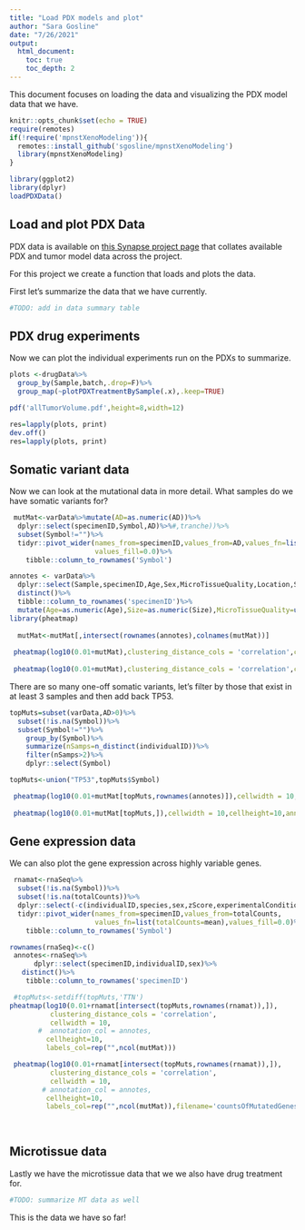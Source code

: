 ```yaml
---
title: "Load PDX models and plot"
author: "Sara Gosline"
date: "7/26/2021"
output: 
  html_document:
    toc: true
    toc_depth: 2
---
```


This document focuses on loading the data and visualizing the PDX model data that we have.

```r
knitr::opts_chunk$set(echo = TRUE)
require(remotes)
if(!require('mpnstXenoModeling')){
  remotes::install_github('sgosline/mpnstXenoModeling')
  library(mpnstXenoModeling)
}

library(ggplot2)
library(dplyr)
loadPDXData()

```


## Load and plot PDX Data

PDX data is available on [this Synapse project page](https://www.synapse.org/#!Synapse:syn21984813/wiki/602362) that collates available PDX and tumor model data across the project.

For this project we create a function that loads and plots the data.

First let's summarize the data that we have currently. 

```r
#TODO: add in data summary table
```


## PDX drug experiments 

Now we can plot the individual experiments run on the PDXs to summarize.

```r

plots <-drugData%>%
  group_by(Sample,batch,.drop=F)%>%
  group_map(~plotPDXTreatmentBySample(.x),.keep=TRUE)

pdf('allTumorVolume.pdf',height=8,width=12)

res=lapply(plots, print)
dev.off()
res=lapply(plots, print)

```

## Somatic variant data


Now we can look at the mutational data in more detail. What samples do we have somatic variants for? 

```r
 mutMat<-varData%>%mutate(AD=as.numeric(AD))%>%
  dplyr::select(specimenID,Symbol,AD)%>%#,tranche))%>%
  subset(Symbol!="")%>%
  tidyr::pivot_wider(names_from=specimenID,values_from=AD,values_fn=list(AD=mean),
                     values_fill=0.0)%>%
    tibble::column_to_rownames('Symbol')

annotes <- varData%>%
  dplyr::select(Sample,specimenID,Age,Sex,MicroTissueQuality,Location,Size)%>%
  distinct()%>%
  tibble::column_to_rownames('specimenID')%>%
  mutate(Age=as.numeric(Age),Size=as.numeric(Size),MicroTissueQuality=unlist(MicroTissueQuality))
library(pheatmap)
 
  mutMat<-mutMat[,intersect(rownames(annotes),colnames(mutMat))]
  
 pheatmap(log10(0.01+mutMat),clustering_distance_cols = 'correlation',cellwidth = 10,annotation_col = annotes,labels_row = rep("",nrow(mutMat)),labels_col=rep("",ncol(mutMat)))
 
 pheatmap(log10(0.01+mutMat),clustering_distance_cols = 'correlation',cellwidth = 10,annotation_col = annotes,labels_row = rep("",nrow(mutMat)),labels_col=rep("",ncol(mutMat)),filename='allMutations.pdf')
```


There are so many one-off somatic variants, let's filter by those that exist in at least 3 samples and then add back TP53.
```r

topMuts=subset(varData,AD>0)%>%
  subset(!is.na(Symbol))%>%
  subset(Symbol!="")%>%
    group_by(Symbol)%>%
    summarize(nSamps=n_distinct(individualID))%>%
    filter(nSamps>2)%>%
    dplyr::select(Symbol)

topMuts<-union("TP53",topMuts$Symbol)

 pheatmap(log10(0.01+mutMat[topMuts,rownames(annotes)]),cellwidth = 10,cellheight=10,annotation_col = annotes,clustering_method='ward.D2')
 
 pheatmap(log10(0.01+mutMat[topMuts,]),cellwidth = 10,cellheight=10,annotation_col = annotes,filename='recMutations.pdf',clustering_method='ward.D2')

```

## Gene expression data

We can also plot the gene expression across highly variable genes.
```r
 rnamat<-rnaSeq%>%
  subset(!is.na(Symbol))%>%
  subset(!is.na(totalCounts))%>%
  dplyr::select(-c(individualID,species,sex,zScore,experimentalCondition))%>%
  tidyr::pivot_wider(names_from=specimenID,values_from=totalCounts,
                     values_fn=list(totalCounts=mean),values_fill=0.0)%>%
    tibble::column_to_rownames('Symbol')

rownames(rnaSeq)<-c()
 annotes<-rnaSeq%>%
      dplyr::select(specimenID,individualID,sex)%>%
   distinct()%>%
    tibble::column_to_rownames('specimenID')

 #topMuts<-setdiff(topMuts,'TTN')
pheatmap(log10(0.01+rnamat[intersect(topMuts,rownames(rnamat)),]),
          clustering_distance_cols = 'correlation',
          cellwidth = 10,
       #  annotation_col = annotes,
         cellheight=10,
         labels_col=rep("",ncol(mutMat)))

 pheatmap(log10(0.01+rnamat[intersect(topMuts,rownames(rnamat)),]),
          clustering_distance_cols = 'correlation',
          cellwidth = 10,
        # annotation_col = annotes,
         cellheight=10,
         labels_col=rep("",ncol(mutMat)),filename='countsOfMutatedGenes.pdf')
 
 
```

## Microtissue data
Lastly we have the microtissue data that we we also have drug treatment for.
```r

#TODO: summarize MT data as well
```

This is the data we have so far!